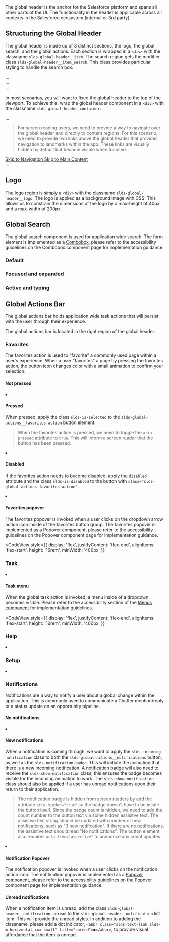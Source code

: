 
<div className="lead doc">
  The global header is the anchor for the Salesforce platform and spans all other parts of the UI. The functionality in the header is applicable across all contexts in the Salesforce ecosystem (internal or 3rd party).
</div>

<Example title="base global header">
  <CodeView style={{ position: 'relative', height: '3.125rem' }}>
    <GlobalHeader />
  </CodeView>
</Example>

## Structuring the Global Header

The global header is made up of 3 distinct sections, the logo, the global search, and the global actions. Each section is wrapped in a `<div>` with the classname `slds-global-header__item`. The search region gets the modifier class `slds-global-header__item_search`. This class provides particular styling to handle the search box.

<Example title="global header layout">
  <CodeBlock toggleCode={false}>
    <div className="slds-global-header">
      <div className="slds-global-header__item">...</div>
      <div className="slds-global-header__item slds-global-header__item_search">...</div>
      <div className="slds-global-header__item">...</div>
    </div>
  </CodeBlock>
</Example>

In most scenarios, you will want to fixed the global header to the top of the viewport. To achieve this, wrap the global header component in a `<div>` with the classname `slds-global-header_container`.

<Example title="global header container">
  <CodeBlock toggleCode={false}>
    <div className="slds-global-header_container">
      <div className="slds-global-header">
        ...
      </div>
    </div>
  </CodeBlock>
</Example>

<Blockquote type="a11y" header="Accessibility Requirement">
  For screen reading users, we need to provide a way to navigate over the global header and directly to content regions. For this scenario, we need to provide two links above the global header that provides navigation to landmarks within the app. These links are visually hidden by default but become visible when focused.
</Blockquote>

<Example title="global header jump links">
  <CodeBlock toggleCode={false}>
    <div className="slds-global-header_container">
      <a href="javascript:void(0);" className="slds-assistive-text slds-assistive-text_focus">
        Skip to Navigation
      </a>
      <a href="javascript:void(0);" className="slds-assistive-text slds-assistive-text_focus">
        Skip to Main Content
      </a>
      <div className="slds-global-header">
        ...
      </div>
    </div>
  </CodeBlock>
</Example>

## Logo

The logo region is simply a `<div>` with the classname `slds-global-header__logo`. The logo is applied as a background image with CSS. This allows us to constrain the dimensions of the logo by a max-height of 40px and a max-width of 200px.

<CodeView toggleCode={false}>
  <div className="slds-global-header__item">
    <Logo />
  </div>
</CodeView>

## Global Search

The global search component is used for application wide search. The form element is implemented as a [Combobox](/components/combobox), please refer to the accessibility guidelines on the Combobox component page for implementation guidance.

### Default
<Example title="Global Header Search Default State">
  <CodeView style={{ position: 'relative', height: '3.5rem' }}>
    <GlobalHeader />
  </CodeView>
</Example>

### Focused and expanded
<Example title="Global Header Search Expanded State">
  <CodeView style={{ position: 'relative', height: '21rem' }}>
    <GlobalHeader expanded />
  </CodeView>
</Example>

### Active and typing
<Example title="Global Header Search Active State">
  <CodeView style={{ position: 'relative', height: '21rem' }}>
    <GlobalHeader expanded searchingFor="IBM" />
  </CodeView>
</Example>

## Global Actions Bar

The global actions bar holds application wide task actions that will persist with the user through their experience.

<Example title="Global Header Action Bar">
  <CodeView>
    <div className="slds-global-header">
      <GlobalActions />
    </div>
  </CodeView>
</Example>

The global actions bar is located in the right region of the global header.

<div className="docs-codeblock-example">
  <div style={{ position: 'relative', height: '3.125rem' }}>
    <GlobalHeader />
  </div>
</div>

### Favorites

The favorites action is used to "favorite" a commonly used page within a user's experience. When a user "favorites" a page by pressing the favorites action, the button icon changes color with a small animation to confirm your selection.

#### Not pressed

<CodeView>
  <li className="slds-global-actions__item">
    <Favorites />
  </li>
</CodeView>

#### Pressed

When pressed, apply the class `slds-is-selected` to the `slds-global-actions__favorites-action` button element.

<Blockquote type="a11y" header="Accessibility Requirement">
  When the favorites action is pressed, we need to toggle the <code className="doc">aria-pressed</code> attribute to <code className="doc">true</code>. This will inform a screen reader that the button has been pressed.
</Blockquote>

<CodeView>
  <li className="slds-global-actions__item">
    <Favorites favoritesClicked />
  </li>
</CodeView>

#### Disabled

If the favorites action needs to become disabled, apply the `disabled` attribute and the class `slds-is-disabled` to the button with `class="slds-global-actions_favorites-action"`.

<CodeView>
  <li className="slds-global-actions__item">
    <Favorites favoritesDisabled />
  </li>
</CodeView>

#### Favorites popover

The favorites popover is invoked when a user clicks on the dropdown arrow action icon inside of the favorites button group. The favorites popover is implemented as a Popover component, please refer to the accessibility guidelines on the Popover component page for implementation guidance.

<CodeView
  style={{
    display: 'flex',
    justifyContent: 'flex-end',
    alignItems: 'flex-start',
    height: '16rem',
    minWidth: '400px'
  }}
>
  <GlobalActions showFavoritesPopup />
</CodeView>

### Task

<CodeView>
  <li className="slds-global-actions__item">
    <Task />
  </li>
</CodeView>

#### Task menu

When the global task action is invoked, a menu inside of a dropdown becomes visible. Please refer to the accessibility section of the [Menus component](/components/menus) for implementation guidelines.

<CodeView
  style={{
    display: 'flex',
    justifyContent: 'flex-end',
    alignItems: 'flex-start',
    height: '16rem',
    minWidth: '400px'
  }}
>
  <GlobalActions showTaskMenu />
</CodeView>

### Help

<CodeView>
  <li className="slds-global-actions__item">
    <Help />
  </li>
</CodeView>

### Setup

<CodeView>
  <li className="slds-global-actions__item">
    <Setup />
  </li>
</CodeView>

### Notifications

Notifications are a way to notify a user about a global change within the application. This is commonly used to communicate a Chatter mention/reply or a status update on an opportunity pipeline.

<Example title="Global Header Notification - With playground">
  <div className="docs-codeblock-example" style={{ position: 'relative', height: '7.5rem' }}>
    <GlobalHeader playground />
  </div>
</Example>

#### No notifications

<CodeView>
  <li className="slds-global-actions__item">
    <Notifications />
  </li>
</CodeView>

#### New notifications

When a notification is coming through, we want to apply the `slds-incoming-notification` class to both the `slds-global-actions__notifications` button, as well as the `slds-notification-badge`. This will initiate the animation that there is a new incoming notification. A notification badge will also need to receive the `slds-show-notification` class, this ensures the badge becomes visible for the incoming animation to work. The `slds-show-notification` class should also be applied if a user has unread notifications upon their return to their application.

<Blockquote type="a11y" header="Accessibility Note">
  The notification badge is hidden from screen readers by add the attribute <code className="doc">aria-hidden="true"</code> so the badge doesn't have to be inside the button itself. Since the badge count is hidden, we need to add the count number to the button text via some hidden assisitve text. The assistive text string should be updated with number of new notifications, such as "3 new notification". If there are no notifications, the assistive text should read "No notifications". The button element also requires <code className="doc">aria-live="assertive"</code> to announce any count updates.
</Blockquote>

<CodeView>
  <li className="slds-global-actions__item">
    <Notifications showNotification notificationCount="1" />
  </li>
</CodeView>

#### Notification Popover

The notification popover is invoked when a user clicks on the notification action icon. The notification popover is implemented as a [Popover component](/components/popovers), please refer to the accessibility guidelines on the Popover component page for implementation guidance.

<div
  className="docs-codeblock-example"
  style={{
    display: 'flex',
    justifyContent: 'flex-end',
    alignItems: 'flex-start',
    height: '25rem',
    minWidth: '400px'
  }}
>
  <GlobalActions showNotification notificationCount="3" showNotificationPopup />
</div>

<CodeBlock>
  <GlobalNotifications />
</CodeBlock>

#### Unread notifications

When a notification item is unread, add the class `slds-global-header__notification_unread` to the `slds-global-header__notification` list item. This will provide the unread styles. In addition to adding the classname, please add a dot indicator, `<abbr class="slds-text-link slds-m-horizontal_xxx-small" title="unread">●</abbr>`, to provide visual affordance that the item is unread.
